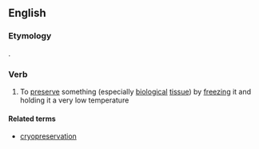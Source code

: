 ==English==

===Etymology===
{{prefix|cryo|preserve}}.

===Verb===
{{en-verb|cryopreserv|ing}}

# To [[preserve]] something (especially [[biological]] [[tissue]]) by [[freeze|freezing]] it and holding it a very low temperature

====Related terms====
*[[cryopreservation]]